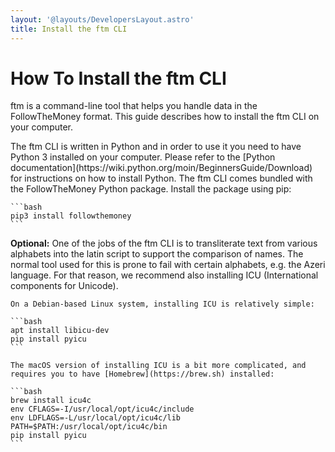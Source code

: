 ```yaml
---
layout: '@layouts/DevelopersLayout.astro'
title: Install the ftm CLI
---
```


# How To Install the ftm CLI

<p class="lead">ftm is a command-line tool that helps you handle data in the FollowTheMoney format. This guide describes how to install the ftm CLI on your computer.</p>

<Steps>
  <Step>
    The ftm CLI is written in Python and in order to use it you need to have Python 3 installed on your computer. Please refer to the [Python documentation](https://wiki.python.org/moin/BeginnersGuide/Download) for instructions on how to install Python.
  </Step>

  <Step>
    The ftm CLI comes bundled with the FollowTheMoney Python package. Install the package using pip:

    ```bash
    pip3 install followthemoney
    ```
  </Step>

  <Step>
    <strong>Optional:</strong> One of the jobs of the ftm CLI is to transliterate text from various alphabets into the latin script to support the comparison of names. The normal tool used for this is prone to fail with certain alphabets, e.g. the Azeri language. For that reason, we recommend also installing ICU (International components for Unicode).

    On a Debian-based Linux system, installing ICU is relatively simple:

    ```bash
    apt install libicu-dev
    pip install pyicu
    ```

    The macOS version of installing ICU is a bit more complicated, and requires you to have [Homebrew](https://brew.sh) installed:

    ```bash
    brew install icu4c
    env CFLAGS=-I/usr/local/opt/icu4c/include
    env LDFLAGS=-L/usr/local/opt/icu4c/lib
    PATH=$PATH:/usr/local/opt/icu4c/bin
    pip install pyicu
    ```
  </Step>
</Steps>
